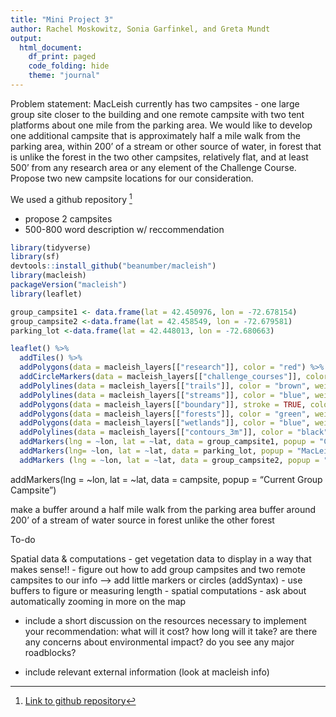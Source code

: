 ```yaml
---
title: "Mini Project 3"
author: Rachel Moskowitz, Sonia Garfinkel, and Greta Mundt
output: 
  html_document:
    df_print: paged
    code_folding: hide
    theme: "journal"
---
```


Problem statement: MacLeish currently has two campsites - one large group site closer to the building and one remote campsite with two tent platforms about one mile from the parking area. We would like to develop one additional campsite that is approximately half a mile walk from the parking area, within 200’ of a stream or other source of water, in forest that is unlike the forest in the two other campsites, relatively flat, and at least 500’ from any research area or any element of the Challenge Course. Propose two new campsite locations for our consideration.


We used a github repository [^1]


- propose 2 campsites
- 500-800 word description w/ reccommendation

```r
library(tidyverse)
library(sf)
devtools::install_github("beanumber/macleish")
library(macleish)
packageVersion("macleish")
library(leaflet)
```


```r
group_campsite1 <- data.frame(lat = 42.450976, lon = -72.678154)
group_campsite2 <-data.frame(lat = 42.458549, lon = -72.679581)
parking_lot <-data.frame(lat = 42.448013, lon = -72.680663)
```

```r
leaflet() %>%
  addTiles() %>%
  addPolygons(data = macleish_layers[["research"]], color = "red") %>%
  addCircleMarkers(data = macleish_layers[["challenge_courses"]], color = "red") %>%
  addPolylines(data = macleish_layers[["trails"]], color = "brown", weight = 1) %>%
  addPolylines(data = macleish_layers[["streams"]], color = "blue", weight = 1) %>%
  addPolygons(data = macleish_layers[["boundary"]], stroke = TRUE, color = "black", fill = NA, weight = 2, opacity = 2) %>%
  addPolygons(data = macleish_layers[["forests"]], color = "green", weight = 1, fill = NA) %>%
  addPolygons(data = macleish_layers[["wetlands"]], color = "blue", weight = 1) %>%
  addPolylines(data = macleish_layers[["contours_3m"]], color = "black", weight = 1) %>%
  addMarkers(lng = ~lon, lat = ~lat, data = group_campsite1, popup = "Current Group Campsite") %>%
  addMarkers(lng= ~lon, lat = ~lat, data = parking_lot, popup = "MacLeish Parking Lot") %>%
  addMarkers (lng = ~lon, lat = ~lat, data = group_campsite2, popup = "Current Group Campsite (Remote)")
```

  addMarkers(lng = ~lon, lat = ~lat, data = campsite, popup = "Current Group Campsite") 
  

make a buffer around a half mile walk from the parking area
buffer around 200' of a stream of water source
in forest unlike the other forest 

To-do

Spatial data & computations
- get vegetation data to display in a way that makes sense!!
- figure out how to add group campsites and two remote campsites to our info --> add little markers or circles (addSyntax)
- use buffers to figure or measuring length 
- spatial computations
- ask about automatically zooming in more on the map



- include a short discussion on the resources necessary to implement your recommendation:
what will it cost?
how long will it take?
are there any concerns about environmental impact?
do you see any major roadblocks?


- include relevant external information (look at macleish info)



[^1]: [Link to github repository](https://github.com/rmoskowitz/mp3)